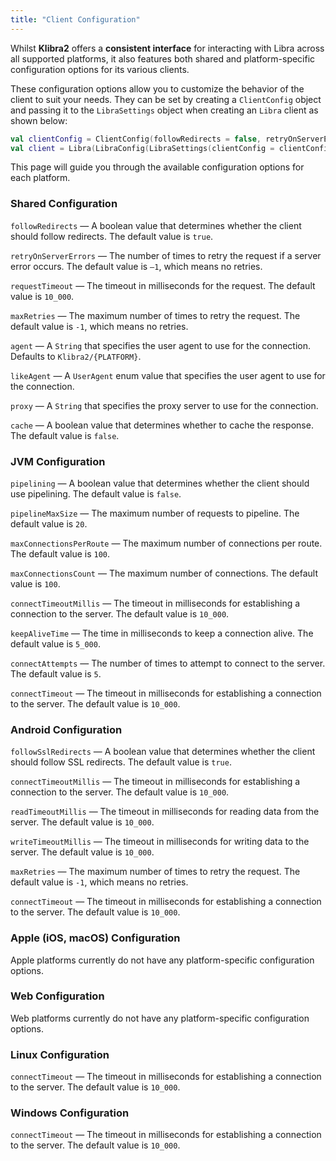 ```yaml
---
title: "Client Configuration"
---
```


Whilst **Klibra2** offers a **consistent interface** for interacting with Libra
across all supported platforms, it also features both shared and
platform-specific configuration options for its various clients.

These configuration options allow you to customize the behavior of the client to
suit your needs. They can be set by creating a `ClientConfig` object and passing
it to the `LibraSettings` object when creating an `Libra` client as shown below:

```kotlin
val clientConfig = ClientConfig(followRedirects = false, retryOnServerErrors = 3)
val client = Libra(LibraConfig(LibraSettings(clientConfig = clientConfig)))
```

This page will guide you through the available configuration options for
each platform.

### Shared Configuration

`followRedirects` — A boolean value that determines whether the client should
follow redirects. The default value is `true`.

`retryOnServerErrors` — The number of times to retry the request if a server error
occurs. The default value is `—1`, which means no retries.

`requestTimeout` — The timeout in milliseconds for the request. The default value
is `10_000`.

`maxRetries` — The maximum number of times to retry the request. The default value
is `-1`, which means no retries.

`agent` — A `String` that specifies the user agent to use for the connection.
Defaults to `Klibra2/{PLATFORM}`.

`likeAgent` — A `UserAgent` enum value that specifies the user agent to use for the
connection.

`proxy` — A `String` that specifies the proxy server to use for the connection.

`cache` — A boolean value that determines whether to cache the response. The default
value is `false`.

### JVM Configuration

`pipelining` — A boolean value that determines whether the client should use
pipelining. The default value is `false`.

`pipelineMaxSize` — The maximum number of requests to pipeline. The default value
is `20`.

`maxConnectionsPerRoute` — The maximum number of connections per route. The default
value is `100`.

`maxConnectionsCount` — The maximum number of connections. The default value is
`100`.

`connectTimeoutMillis` — The timeout in milliseconds for establishing a connection
to the server. The default value is `10_000`.

`keepAliveTime` — The time in milliseconds to keep a connection alive. The default
value is `5_000`.

`connectAttempts` — The number of times to attempt to connect to the server. The
default value is `5`.

`connectTimeout` — The timeout in milliseconds for establishing a connection to the
server. The default value is `10_000`.

### Android Configuration

`followSslRedirects` — A boolean value that determines whether the client should
follow SSL redirects. The default value is `true`.

`connectTimeoutMillis` — The timeout in milliseconds for establishing a connection
to the server. The default value is `10_000`.

`readTimeoutMillis` — The timeout in milliseconds for reading data from the server.
The default value is `10_000`.

`writeTimeoutMillis` — The timeout in milliseconds for writing data to the server.
The default value is `10_000`.

`maxRetries` — The maximum number of times to retry the request. The default value
is `-1`, which means no retries.

`connectTimeout` — The timeout in milliseconds for establishing a connection to the
server. The default value is `10_000`.

### Apple (iOS, macOS) Configuration

Apple platforms currently do not have any platform-specific configuration options.

### Web Configuration

Web platforms currently do not have any platform-specific configuration options.

### Linux Configuration

`connectTimeout` — The timeout in milliseconds for establishing a connection to the
server. The default value is `10_000`.

### Windows Configuration

`connectTimeout` — The timeout in milliseconds for establishing a connection to the
server. The default value is `10_000`.
